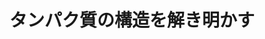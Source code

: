 ﻿---
title: "タンパク質の構造を解き明かす"
category: "生命理工"
vol: "74"
interviewee: "村上 聡"
url: ""
tags: []
pdf: "74-2-murakami.pdf"
facephoto: ""
career: ""
preface: "タンパク質は私たちの体を構成し、生命活動の 根本である体内の化学反応に関わっている。生体 内には無数のタンパク質が存在し、各々決められ た役割を担っている。生命を支えるこの無数のタ ンパク質はそれぞれ独特な機能をもち、同時に複 雑な立体構造をもっている。 村上研究室では、X 線結晶構造解析という手法 を用いて、タンパク質の複雑な立体構造について 原子レベルでの解析を行っている。そして、それ をもとにしてタンパク質の機能の仕組みを解明し ようとしている。"
---
